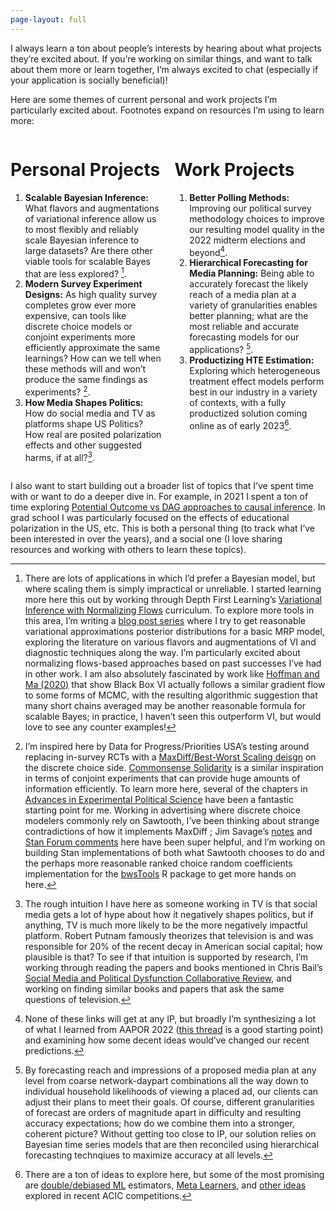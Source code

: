 ```yaml
---
page-layout: full
---
```


I always learn a ton about people's interests by hearing about what projects they're excited about. If you're working on similar things, and want to talk about them more or learn together, I'm always excited to chat (especially if your application is socially beneficial)!

Here are some themes of current personal and work projects I'm particularly excited about. Footnotes expand on resources I'm using to learn more:

::: columns
::: {.column width="50%"}
# Personal Projects

1.  **Scalable Bayesian Inference:** What flavors and augmentations of variational inference allow us to most flexibly and reliably scale Bayesian inference to large datasets? Are there other viable tools for scalable Bayes that are less explored? [^1].
2.  **Modern Survey Experiment Designs:** As high quality survey completes grow ever more expensive, can tools like discrete choice models or conjoint experiments more efficiently approximate the same learnings? How can we tell when these methods will and won't produce the same findings as experiments? [^2].
3.  **How Media Shapes Politics:** How do social media and TV as platforms shape US Politics? How real are posited polarization effects and other suggested harms, if at all?[^3].
:::

::: {.column width="50%"}
# Work Projects

1.  **Better Polling Methods:** Improving our political survey methodology choices to improve our resulting model quality in the 2022 midterm elections and beyond[^4].
2.  **Hierarchical Forecasting for Media Planning:** Being able to accurately forecast the likely reach of a media plan at a variety of granularities enables better planning; what are the most reliable and accurate forecasting models for our applications? [^5].
3.  **Productizing HTE Estimation:** Exploring which heterogeneous treatment effect models perform best in our industry in a variety of contexts, with a fully productized solution coming online as of early 2023[^6].
:::

:::

I also want to start building out a broader list of topics that I've spent time with or want to do a deeper dive in. For example, in 2021 I spent a ton of time exploring [Potential Outcome vs DAG approaches to causal inference](https://www.aeaweb.org/articles?id=10.1257/jel.20191597). In grad school I was particularly focused on the effects of educational polarization in the US, etc. This is both a personal thing (to track what I've been interested in over the years), and a social one (I love sharing resources and working with others to learn these topics).

[^1]: There are lots of applications in which I'd prefer a Bayesian model, but where scaling them is simply impractical or unreliable. I started learning more here this out by working through Depth First Learning's [Variational Inference with Normalizing Flows](https://www.depthfirstlearning.com/2021/VI-with-NFs) curriculum. To explore more tools in this area, I'm writing a [blog post series](https://andytimm.github.io/posts/Variational%20MRP%20Pt1/variational_mrp_pt1.html) where I try to get reasonable variational approximations posterior distributions for a basic MRP model, exploring the literature on various flavors and augmentations of VI and diagnostic techniques along the way. I'm particularly excited about normalizing flows-based approaches based on past successes I've had in other work. I am also absolutely fascinated by work like [Hoffman and Ma (2020)](https://proceedings.mlr.press/v119/hoffman20a.html) that show Black Box VI actually follows a similar gradient flow to some forms of MCMC, with the resulting algorithmic suggestion that many short chains averaged may be another reasonable formula for scalable Bayes; in practice, I haven't seen this outperform VI, but would love to see any counter examples!

[^2]: I'm inspired here by Data for Progress/Priorities USA's testing around replacing in-survey RCTs with a [MaxDiff/Best-Worst Scaling deisgn](https://www.dataforprogress.org/memos/2022/1/20/maxdiff-for-message-and-policy-testing) on the discrete choice side. [Commonsense Solidarity](https://jacobin.com/2021/11/common-sense-solidarity-working-class-voting-report) is a similar inspiration in terms of conjoint experiments that can provide huge amounts of
information efficiently. To learn more here, several of the chapters in [Advances in Experimental Political Science](https://www.cambridge.org/core/books/advances-in-experimental-political-science/51EECAC7C72DC21B2DBFEDE2093E2EC3) have been a fantastic starting point for me. Working in advertising
where discrete choice modelers commonly rely on Sawtooth, I've been thinking about
strange contradictions of how it implements MaxDiff ; Jim Savage's [notes](https://khakieconomics.github.io/2019/03/17/Logit-models-of-discrete-choice.html) and [Stan Forum comments](https://discourse.mc-stan.org/t/post-on-ranked-random-coefficients-logit/7136) here have been super helpful, and I'm working on building Stan implementations of both what Sawtooth chooses to do and the perhaps more reasonable ranked choice random coefficients implementation for the [bwsTools](https://github.com/markhwhiteii/bwsTools/issues/10) R package to get more hands on here.

[^3]: The rough intuition I have here as someone working in TV is that social media
gets a lot of hype about how it negatively shapes politics, but if anything, TV is
much more likely to be the more negatively impactful platform. Robert Putnam famously theorizes that television is and was responsible for 20% of the recent decay in American social capital; how plausible is that? To see if that intuition is supported
by research, I'm working through reading the papers and books mentioned in Chris Bail's [Social Media and Political Dysfunction Collaborative Review](Social Media and Political Dysfunction), and working on finding similar books and papers that ask the same questions of television.

[^4]: None of these links will get at any IP, but broadly I'm synthesizing a lot of what I learned from AAPOR 2022 ([this thread](https://mobile.twitter.com/kwcollins/status/1525162193104392194) is a good starting point) and examining how some decent ideas would've changed our recent predictions.

[^5]: By forecasting reach and impressions of a proposed media plan at any level from coarse network-daypart combinations all the way down to individual household likelihoods of viewing a placed ad, our clients can adjust their plans to meet their goals. Of course, different granularities of forecast are orders of magnitude apart in difficulty and resulting accuracy expectations; how do we combine them into a stronger, coherent picture? Without getting too close to IP, our solution relies on Bayesian time series models that are then reconciled using hierarchical forecasting technqiues to maximize accuracy at all levels.

[^6]: There are a ton of ideas to explore here, but some of the most promising are [double/debiased ML](https://arxiv.org/abs/1608.00060) estimators, [Meta Learners](https://arxiv.org/abs/1706.03461), and [other ideas](https://arxiv.org/abs/1707.02641) explored in recent ACIC competitions.
